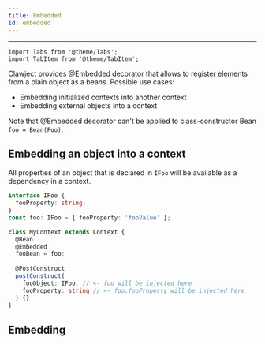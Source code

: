 ```yaml
---
title: Embedded
id: embedded
---
```


<hr/>

```mdx-code-block
import Tabs from '@theme/Tabs';
import TabItem from '@theme/TabItem';
```

Clawject provides @Embedded decorator that allows to register elements from a plain object as a beans.
Possible use cases:
  - Embedding initialized contexts into another context
  - Embedding external objects into a context

Note that @Embedded decorator can't be applied to class-constructor Bean `foo = Bean(Foo)`.

## Embedding an object into a context

All properties of an object that is declared in `IFoo` will be available as a dependency in a context.

```ts
interface IFoo {
  fooProperty: string;
}
const foo: IFoo = { fooProperty: 'fooValue' };

class MyContext extends Context {
  @Bean 
  @Embedded
  fooBean = foo;
  
  @PostConstruct
  postConstruct(
    fooObject: IFoo, // <- foo will be injected here
    fooProperty: string // <- foo.fooProperty will be injected here
  ) {}
}
```

## Embedding
